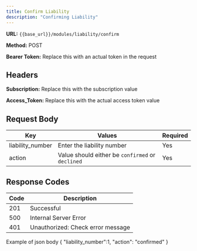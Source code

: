 ```yaml
---
title: Confirm Liability
description: "Confirming Liability"
---
```


**URL:** `{{base_url}}/modules/liability/confirm` <br />

**Method:** POST <br />

**Bearer Token:** Replace this with an actual token in the request

## Headers
**Subscription:** Replace this with the subscription value <br />

**Access_Token:** Replace this with the actual access token value

## Request Body

| Key               | Values     | Required |
| ----------------- | ------------- | -------- |
| liability_number  | Enter the liability number    | Yes      |
| action            | Value should either be `confirmed` or `declined`   | Yes      |

## Response Codes

| Code | Description                        |
| ---- | ---------------------------------- |
| 201  | Successful                         |
| 500  | Internal Server Error              |
| 401  | Unauthorized: Check error message  |

Example of json body
    {
    "liability_number":1,
    "action": "confirmed"
    }


